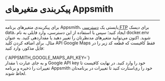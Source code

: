 

<Layout>
<Head>
<title>مستندات پیکربندی متغیرهای appsmith - لیارا</title>
<meta property="og:title" content="مستندات خدمات رایانش ابری لیارا" />
<meta property="og:description" content="مستندات مربوط به پیکربندی متغیرهای محیطی در برنامه Appsmith در لیارا"  />
<meta property="og:image" content="https://files.liara.ir/liara/logos/liara-poster.jpg" />
</Head>

# پیکربندی متغیرهای Appsmith
<hr className="mb-2" />

برای پیکربندی متغیرهای برنامه Appsmith، بایستی یک <a href="/paas/disks/ftp-access" className="text-[#2196f3] ">دسترسی FTP</a> برای دیسک <Important>data</Important>، ایجاد کنید؛ سپس با استفاده از 
این دسترسی، وارد فایلی به نام <Important>docker.env</Important> شوید. اکنون می‌توانید متغیرهای مدنظرتان را تغییر دهید یا مقداردهی کنید. به عنوان مثال. برای اضافه کردن کلید <Important>API Google Maps</Important> فقط کافیست که قطعه کد زیر را در فایل مذکور، وارد کنید:
<div className="h-4" />
<div dir='ltr'>
    <Highlight className="json">
      {`APPSMITH_GOOGLE_MAPS_API_KEY=<your-api-key>`}
    </Highlight>
</div>
<div className="h-2" />
و به جای عبارت <Important>\<your-api-key\></Important> مقدار Google API key خود را وارد کنید. در نهایت کافیست تا تغییرات را ذخیره و برنامه Appsmith خود را ری‌استارت کنید تا تغییرات در برنامه‌تان لحاظ شوند.


</Layout>